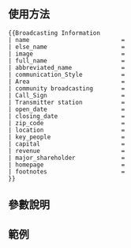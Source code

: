 <includeonly><!-- 在這裡加入模板的保護標識 --></includeonly><noinclude>{{Documentation subpage}}</noinclude>
<!-- 在本行下編輯模板說明 -->
== 使用方法 ==
<pre>
{{Broadcasting Information
| name                          = 
| else_name                     = 
| image                         = 
| full_name                     = 
| abbreviated_name              = 
| communication_Style           = 
| Area                          = 
| community broadcasting        = 
| Call_Sign                     = 
| Transmitter station           = 
| open_date                     = 
| closing_date                  =
| zip_code                      = 
| location                      = 
| key_people                    = 
| capital                       = 
| revenue                       = 
| major_shareholder             = 
| homepage                      = 
| footnotes                     =
}}
</pre>
== 參數說明 ==
== 範例 ==
<includeonly>
<!-- 本行下加入模板的分類 -->

</includeonly>